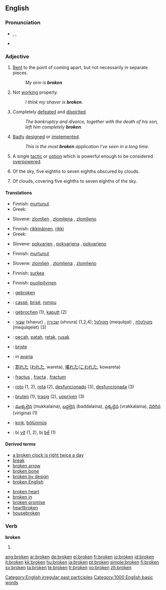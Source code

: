 {{see|Broken}}
{{wikipedia|Broken (disambiguation)}}
==English==

{{rank|follow|chance|happened|641|broken|trouble|die|arm}}

===Pronunciation===
*{{AHD|brōk'ən}}, {{IPA|/ˈbrəʊkən/}}, {{SAMPA|/"br@Uk@n/}}
*{{audio|en-us-broken.ogg|Audio (US)}}
*:{{rhymes|əʊkən}}

===Adjective===
{{en-adj}}

# [[bent|Bent]] to the point of coming apart, but not necessarily in separate pieces.
#: ''My arm is '''broken'''''
# Not [[working]] properly.
#: ''I think my shaver is '''broken'''.''
# Completely [[defeated]] and [[dispirited]].
#: ''The bankruptcy and divorce, together with the death of his son, left him completely '''broken'''.''
# {{context|software|colloquial}} [[badly|Badly]] [[designed]] or [[implemented]].
#: ''This is the most '''broken''' application I've seen in a long time.''
# {{sports}} A single [[tactic]] or [[option]] which is powerful enough to be considered [[overpowered]].
# {{meteorology}} Of the sky, five eighths to seven eighths obscured by clouds.
# {{meteorology}} Of clouds, covering five eighths to seven eighths of the sky.

====Translations====
{{trans-top|bent to the point of coming apart}}
*Finnish: [[murtunut]]
*Greek: {{t|el|σπασμένος}}
{{trans-mid}}
*Slovene: [[zlomljen]] {{m}}, [[zlomljena]] {{f}}, [[zlomljeno]] {{n}}
{{trans-bottom}}

{{trans-top|not working properly}}
*Finnish: [[rikkinäinen]], [[rikki]]
*Greek: {{t|el|χαλασμένος}}
{{trans-mid}}
*Slovene: [[pokvarjen]] {{m}}, [[pokvarjena]] {{f}}, [[pokvarjeno]] {{n}}
{{trans-bottom}}

{{trans-top|completely defeated and dispirited}}
*Finnish: [[murtunut]]
{{trans-mid}}
*Slovene: [[zlomljen]] {{m}}, [[zlomljena]] {{f}}, [[zlomljeno]] {{n}}
{{trans-bottom}}

{{trans-top|of software: badly designed or implemented}}
*Finnish: [[surkea]]
{{trans-mid}}
{{trans-bottom}}

{{trans-top|sports tactic}}
{{trans-mid}}
{{trans-bottom}}

{{trans-top|five eighths to seven eighths obscured by clouds}}
*Finnish: [[puolipilvinen]]
{{trans-mid}}
{{trans-bottom}}

{{checktrans-top}}
*{{ttbc|Dutch}}: [[gebroken]]
*{{ttbc|French}}: [[cassé]], [[brisé]], [[rompu]]
*{{ttbc|German}}: [[gebrochen]] (1), [[kaputt]] (2)
*{{ttbc|Hebrew}}: [[שבור]] (shavur) {{m}}, [[שבורה]] (shvura) {{f}} (1,2,4); [[מקולקל]] (mequlqal) {{m}}, [[מקולקלת]] (mequlqelet) {{f}} (3)
*{{ttbc|Indonesian}}: [[pecah]], [[patah]], [[retak]], [[rusak]]
*{{ttbc|Irish}}: [[briste]]
*{{ttbc|Italian}}: in [[avaria]]
{{trans-mid}}
*{{ttbc|Japanese}}: [[割れた]] ([[われた]], wareta), [[壊れた]]([[こわれた]], kowareta)
*{{ttbc|Latin}}: [[fractus]] {{m}}, [[fracta]] {{f}}, [[fractum]] {{n}}
*{{ttbc|Spanish}}: [[roto]] {{m}} (1, 2), [[rota]] {{f}} (2), [[desfuncionado]] {{m}} (3), [[desfuncionada]] {{f}} (3)
*{{ttbc|Swedish}}: [[bruten]] (1), [[trasig]] (2), [[uppriven]] (3)
*{{ttbc|Telugu}}: [[ముక్కలైన]] (mukkalaina), [[బద్దలైన]] (baddalaina), [[వ్రక్కలైన]] (vrakkalaina), [[విరిగిన]] (virigina) (1)
*{{ttbc|Turkish}}: [[kırık]], [[bölünmüş]]
*{{ttbc|Vietnamese}}: bị [[vỡ]] (1, 2), bị [[bể]] (1)
{{trans-bottom}}

====Derived terms====
{{top2}}
*[[a broken clock is right twice a day]]
*[[break]]
*[[broken arrow]]
*[[broken bone]]
*[[broken by design]]
*[[broken English]]
{{mid2}}
*[[broken heart]]
*[[broken in]]
*[[broken promise]]
*[[heartbroken]]
*[[housebroken]]
{{bottom}}

===Verb===
'''broken'''

# {{past participle of|[[break]]}}

[[Category:English irregular past participles]]
[[Category:1000 English basic words]]

[[ang:broken]]
[[ar:broken]]
[[de:broken]]
[[el:broken]]
[[fr:broken]]
[[io:broken]]
[[id:broken]]
[[it:broken]]
[[kk:broken]]
[[hu:broken]]
[[ja:broken]]
[[pt:broken]]
[[simple:broken]]
[[fi:broken]]
[[sv:broken]]
[[ta:broken]]
[[te:broken]]
[[tr:broken]]
[[vo:broken]]
[[zh:broken]]
